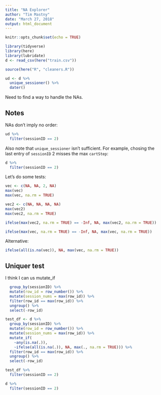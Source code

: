 ```yaml
---
title: "NA Explorer"
author: "Tim Mastny"
date: "March 27, 2018"
output: html_document
---
```


```r
knitr::opts_chunk$set(echo = TRUE)
```




```r
library(tidyverse)
library(here)
library(lubridate)
d <- read_csv(here("train.csv"))

source(here("R", "cleaners.R"))
```

```r
ud <- d %>%
  unique_sessioner() %>%
  dater()
```

Need to find a way to handle the NAs.

## Notes

NAs don't imply no order:

```r
ud %>%
  filter(sessionID == 2)
```

Also note that `unique_sessioner` isn't sufficient. For example, chosing the last entry of `sessionID` 2 misses the max `cartStep`:

```r
d %>%
  filter(sessionID == 2)
```

Let's do some tests:

```r
vec <- c(NA, NA, 2, NA)
max(vec)
max(vec, na.rm = TRUE)

vec2 <- c(NA, NA, NA, NA)
max(vec2)
max(vec2, na.rm = TRUE)

ifelse(max(vec2, na.rm = TRUE) == -Inf, NA, max(vec2, na.rm = TRUE))
```

```r
ifelse(max(vec, na.rm = TRUE) == -Inf, NA, max(vec, na.rm = TRUE))
```

Alternative:

```r
ifelse(all(is.na(vec)), NA, max(vec, na.rm = TRUE))
```


## Uniquer test

I think I can us mutate_if

```r
  group_by(sessionID) %>%
  mutate(row_id = row_number()) %>%
  mutate(session_nums = max(row_id)) %>%
  filter(row_id == max(row_id)) %>%
  ungroup() %>%
  select(-row_id)
```


```r
test_df <- d %>%
  group_by(sessionID) %>%
  mutate(row_id = row_number()) %>%
  mutate(session_nums = max(row_id)) %>%
  mutate_if(
    ~any(is.na(.)), 
    ~ifelse(all(is.na(.)), NA, max(., na.rm = TRUE))) %>%
  filter(row_id == max(row_id)) %>%
  ungroup() %>%
  select(-row_id)
```

```r
test_df %>%
  filter(sessionID == 2)
```

```r
d %>%
  filter(sessionID == 2)
```





















